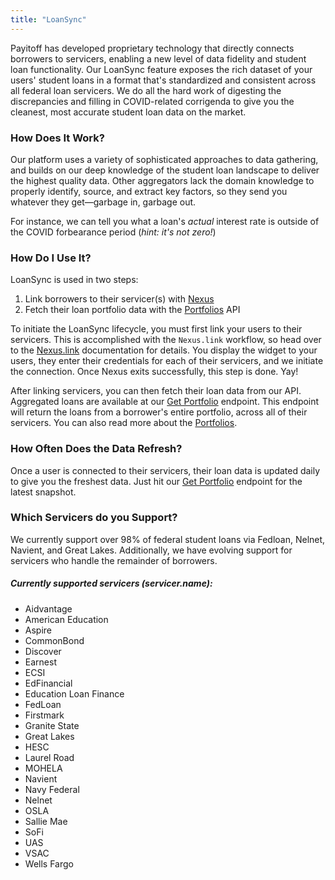 ```yaml
---
title: "LoanSync"
---
```


Payitoff has developed proprietary technology that directly connects borrowers to servicers, enabling a new level of data fidelity and student loan functionality. Our LoanSync feature exposes the rich dataset of your users' student loans in a format that's standardized and consistent across all federal loan servicers. We do all the hard work of digesting the discrepancies and filling in COVID-related corrigenda to give you the cleanest, most accurate student loan data on the market.

### How Does It Work?

Our platform uses a variety of sophisticated approaches to data gathering, and builds on our deep knowledge of the student loan landscape to deliver the highest quality data. Other aggregators lack the domain knowledge to properly identify, source, and extract key factors, so they send you whatever they get—garbage in, garbage out.

For instance, we can tell you what a loan's _actual_ interest rate is outside of the COVID forbearance period (_hint: it's not zero!_)

### How Do I Use It?

LoanSync is used in two steps:

1. Link borrowers to their servicer(s) with [Nexus](/docs/nexus)
2. Fetch their loan portfolio data with the [Portfolios](/docs/api-portfolios) API

To initiate the LoanSync lifecycle, you must first link your users to their servicers. This is accomplished with the `Nexus.link` workflow, so head over to the [Nexus.link](/docs/nexus-link) documentation for details. You display the widget to your users, they enter their credentials for each of their servicers, and we initiate the connection. Once Nexus exits successfully, this step is done. Yay!

After linking servicers, you can then fetch their loan data from our API. Aggregated loans are available at our [Get Portfolio](/reference/get-portfolio) endpoint. This endpoint will return the loans from a borrower's entire portfolio, across all of their servicers. You can also read more about the [Portfolios](/docs/api-portfolios).

### How Often Does the Data Refresh?

Once a user is connected to their servicers, their loan data is updated daily to give you the freshest data. Just hit our [Get Portfolio](/reference/get-portfolio) endpoint for the latest snapshot.

### Which Servicers do you Support?

We currently support over 98% of federal student loans via Fedloan, Nelnet, Navient, and Great Lakes. Additionally, we have evolving support for servicers who handle the remainder of borrowers.

##### Currently supported servicers (servicer.name):

* Aidvantage
* American Education
* Aspire
* CommonBond
* Discover
* Earnest
* ECSI
* EdFinancial
* Education Loan Finance
* FedLoan
* Firstmark
* Granite State
* Great Lakes
* HESC
* Laurel Road
* MOHELA
* Navient
* Navy Federal
* Nelnet
* OSLA
* Sallie Mae
* SoFi
* UAS
* VSAC
* Wells Fargo